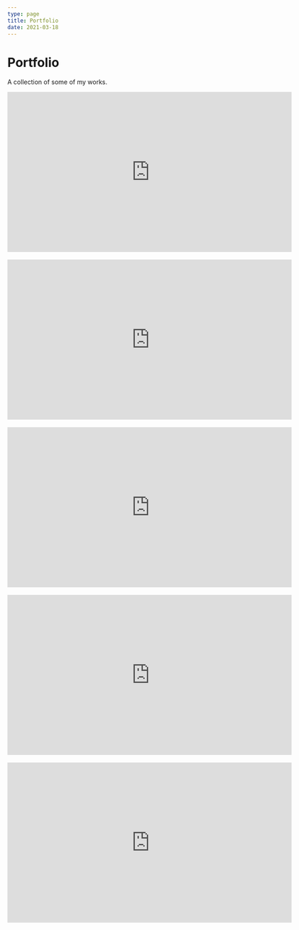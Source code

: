```yaml
---
type: page
title: Portfolio
date: 2021-03-18
---
```


# Portfolio

A collection of some of my works.


<iframe
  src="https://player.vimeo.com/video/784240666"
  width="640"
  height="360"
  frameborder="0"
  allow="autoplay; fullscreen"
  allowfullscreen
></iframe>

<br />
<br />

<iframe
  src="https://player.vimeo.com/video/706398797"
  width="640"
  height="360"
  frameborder="0"
  allow="autoplay; fullscreen"
  allowfullscreen
></iframe>

<br />
<br />

<iframe
  src="https://player.vimeo.com/video/658830041"
  width="640"
  height="360"
  frameborder="0"
  allow="autoplay; fullscreen"
  allowfullscreen
></iframe>

<br />
<br />

<iframe
  src="https://player.vimeo.com/video/91384257"
  width="640"
  height="360"
  frameborder="0"
  allow="autoplay; fullscreen"
  allowfullscreen
></iframe>

<br />
<br />

<iframe
  src="https://player.vimeo.com/video/718909647"
  width="640"
  height="360"
  frameborder="0"
  allow="autoplay; fullscreen"
  allowfullscreen
></iframe>

<br />
